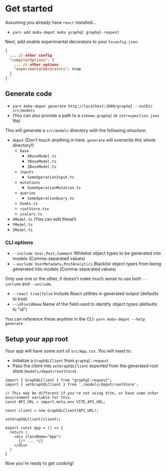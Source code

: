 
# Get started

Assuming you already have `react` installed...

- `yarn add mobx-depot mobx graphql graphql-request`

Next, add enable experimental decorators to your `tsconfig.json`:

```json
{
  ... // other config
  "compilerOptions": {
    ... // other options
    "experimentalDecorators": true
  }
}
```

## Generate code

- `yarn mobx-depot generate http://localhost:3000/graphql --outDir src/models`
- (You can also provide a path to a `schema.graphql` or `introspection.json` file)

This will generate a `src/models` directory with the following structure:

- `depot` (Don't touch anything in here. `generate` will overwrite this whole directory!)
  - `base`
    - `XBaseModel.ts`
    - `YBaseModel.ts`
    - `ZBaseModel.ts`
  - `inputs`
    - `SomeOperationInput.ts`
  - `mutations`
    - `SomeOperationMutation.ts`
  - `queries`
    - `SomeOperationQuery.ts`
  - `hooks.ts`
  - `rootStore.tsx`
  - `scalars.ts`
- `XModel.ts` (You can edit these!)
- `YModel.ts`
- `ZModel.ts`

### CLI options

- `--include User,Post,Comment` Whitelist object types to be generated into models (Comma-separated values)
- `--exclude UserMetadata,PostAnalytics` Blacklist object types from being generated into models (Comma-separated values)

Only use one or the other, it doesn't make much sense to use both `--include` and `--exclude`.

- `--react true|false` Include React utilities in generated output (defaults to true)
- `--idFieldName` Name of the field used to identify object types (defaults to "id")

You can reference these anytime in the CLI: `yarn mobx-depot --help generate`

## Setup your app root

Your app will have some sort of `src/App.tsx`. You will need to:

- Initialize a `GraphQLClient` from `graphql-request`
- Pass the client into `setGraphQLClient` exported from the generated root store (`models/depot/rootStore`)

```tsx
import { GraphQLClient } from "graphql-request";
import { setGraphQLClient } from './models/depot/rootStore';

// This may be different if you're not using Vite, or have some other environment variable for this.
const API_URL = import.meta.env.VITE_API_URL;

const client = new GraphQLClient(API_URL);

setGraphQLClient(client);

export const App = () => {
  return (
    <div className="App">
      {/* ... */}
    </div>
  )
}
```

Now you're ready to get cooking!


